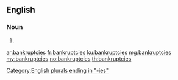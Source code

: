 ==English==
{{wikipedia}}
===Noun===
{{head|en|plural}}

# {{plural of|bankruptcy|lang=en}}

[[Category:English plurals ending in "-ies"]]

[[ar:bankruptcies]]
[[fr:bankruptcies]]
[[ku:bankruptcies]]
[[mg:bankruptcies]]
[[my:bankruptcies]]
[[no:bankruptcies]]
[[th:bankruptcies]]